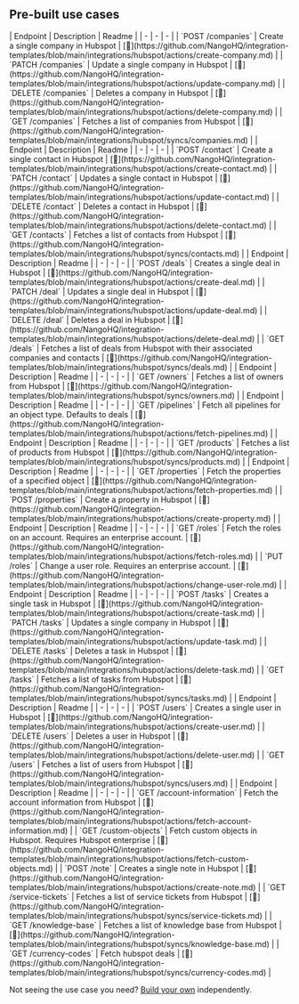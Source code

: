 
## Pre-built use cases

<AccordionGroup>


<Accordion title="Companies">
| Endpoint | Description | Readme |
| - | - | - |
| `POST /companies` | Create a single company in Hubspot | [🔗](https://github.com/NangoHQ/integration-templates/blob/main/integrations/hubspot/actions/create-company.md) |
| `PATCH /companies` | Update a single company in Hubspot | [🔗](https://github.com/NangoHQ/integration-templates/blob/main/integrations/hubspot/actions/update-company.md) |
| `DELETE /companies` | Deletes a company in Hubspot | [🔗](https://github.com/NangoHQ/integration-templates/blob/main/integrations/hubspot/actions/delete-company.md) |
| `GET /companies` | Fetches a list of companies from Hubspot | [🔗](https://github.com/NangoHQ/integration-templates/blob/main/integrations/hubspot/syncs/companies.md) |
</Accordion>


<Accordion title="Contacts">
| Endpoint | Description | Readme |
| - | - | - |
| `POST /contact` | Create a single contact in Hubspot | [🔗](https://github.com/NangoHQ/integration-templates/blob/main/integrations/hubspot/actions/create-contact.md) |
| `PATCH /contact` | Updates a single contact in Hubspot | [🔗](https://github.com/NangoHQ/integration-templates/blob/main/integrations/hubspot/actions/update-contact.md) |
| `DELETE /contact` | Deletes a contact in Hubspot | [🔗](https://github.com/NangoHQ/integration-templates/blob/main/integrations/hubspot/actions/delete-contact.md) |
| `GET /contacts` | Fetches a list of contacts from Hubspot | [🔗](https://github.com/NangoHQ/integration-templates/blob/main/integrations/hubspot/syncs/contacts.md) |
</Accordion>


<Accordion title="Deals">
| Endpoint | Description | Readme |
| - | - | - |
| `POST /deals` | Creates a single deal in Hubspot | [🔗](https://github.com/NangoHQ/integration-templates/blob/main/integrations/hubspot/actions/create-deal.md) |
| `PATCH /deal` | Updates a single deal in Hubspot | [🔗](https://github.com/NangoHQ/integration-templates/blob/main/integrations/hubspot/actions/update-deal.md) |
| `DELETE /deal` | Deletes a deal in Hubspot | [🔗](https://github.com/NangoHQ/integration-templates/blob/main/integrations/hubspot/actions/delete-deal.md) |
| `GET /deals` | Fetches a list of deals from Hubspot with their associated companies and contacts | [🔗](https://github.com/NangoHQ/integration-templates/blob/main/integrations/hubspot/syncs/deals.md) |
</Accordion>


<Accordion title="Owners">
| Endpoint | Description | Readme |
| - | - | - |
| `GET /owners` | Fetches a list of owners from Hubspot | [🔗](https://github.com/NangoHQ/integration-templates/blob/main/integrations/hubspot/syncs/owners.md) |
</Accordion>


<Accordion title="Pipelines">
| Endpoint | Description | Readme |
| - | - | - |
| `GET /pipelines` | Fetch all pipelines for an object type. Defaults to deals | [🔗](https://github.com/NangoHQ/integration-templates/blob/main/integrations/hubspot/actions/fetch-pipelines.md) |
</Accordion>


<Accordion title="Products">
| Endpoint | Description | Readme |
| - | - | - |
| `GET /products` | Fetches a list of products from Hubspot | [🔗](https://github.com/NangoHQ/integration-templates/blob/main/integrations/hubspot/syncs/products.md) |
</Accordion>


<Accordion title="Properties">
| Endpoint | Description | Readme |
| - | - | - |
| `GET /properties` | Fetch the properties of a specified object | [🔗](https://github.com/NangoHQ/integration-templates/blob/main/integrations/hubspot/actions/fetch-properties.md) |
| `POST /properties` | Create a property in Hubspot | [🔗](https://github.com/NangoHQ/integration-templates/blob/main/integrations/hubspot/actions/create-property.md) |
</Accordion>


<Accordion title="Roles">
| Endpoint | Description | Readme |
| - | - | - |
| `GET /roles` | Fetch the roles on an account. Requires an enterprise account. | [🔗](https://github.com/NangoHQ/integration-templates/blob/main/integrations/hubspot/actions/fetch-roles.md) |
| `PUT /roles` | Change a user role. Requires an enterprise account. | [🔗](https://github.com/NangoHQ/integration-templates/blob/main/integrations/hubspot/actions/change-user-role.md) |
</Accordion>


<Accordion title="Tasks">
| Endpoint | Description | Readme |
| - | - | - |
| `POST /tasks` | Creates a single task in Hubspot | [🔗](https://github.com/NangoHQ/integration-templates/blob/main/integrations/hubspot/actions/create-task.md) |
| `PATCH /tasks` | Updates a single company in Hubspot | [🔗](https://github.com/NangoHQ/integration-templates/blob/main/integrations/hubspot/actions/update-task.md) |
| `DELETE /tasks` | Deletes a task in Hubspot | [🔗](https://github.com/NangoHQ/integration-templates/blob/main/integrations/hubspot/actions/delete-task.md) |
| `GET /tasks` | Fetches a list of tasks from Hubspot | [🔗](https://github.com/NangoHQ/integration-templates/blob/main/integrations/hubspot/syncs/tasks.md) |
</Accordion>


<Accordion title="Users">
| Endpoint | Description | Readme |
| - | - | - |
| `POST /users` | Creates a single user in Hubspot | [🔗](https://github.com/NangoHQ/integration-templates/blob/main/integrations/hubspot/actions/create-user.md) |
| `DELETE /users` | Deletes a user in Hubspot | [🔗](https://github.com/NangoHQ/integration-templates/blob/main/integrations/hubspot/actions/delete-user.md) |
| `GET /users` | Fetches a list of users from Hubspot | [🔗](https://github.com/NangoHQ/integration-templates/blob/main/integrations/hubspot/syncs/users.md) |
</Accordion>


<Accordion title="Others">
| Endpoint | Description | Readme |
| - | - | - |
| `GET /account-information` | Fetch the account information from Hubspot | [🔗](https://github.com/NangoHQ/integration-templates/blob/main/integrations/hubspot/actions/fetch-account-information.md) |
| `GET /custom-objects` | Fetch custom objects in Hubspot. Requires Hubspot enterprise | [🔗](https://github.com/NangoHQ/integration-templates/blob/main/integrations/hubspot/actions/fetch-custom-objects.md) |
| `POST /note` | Creates a single note in Hubspot | [🔗](https://github.com/NangoHQ/integration-templates/blob/main/integrations/hubspot/actions/create-note.md) |
| `GET /service-tickets` | Fetches a list of service tickets from Hubspot | [🔗](https://github.com/NangoHQ/integration-templates/blob/main/integrations/hubspot/syncs/service-tickets.md) |
| `GET /knowledge-base` | Fetches a list of knowledge base from Hubspot | [🔗](https://github.com/NangoHQ/integration-templates/blob/main/integrations/hubspot/syncs/knowledge-base.md) |
| `GET /currency-codes` | Fetch hubspot deals | [🔗](https://github.com/NangoHQ/integration-templates/blob/main/integrations/hubspot/syncs/currency-codes.md) |
</Accordion>

</AccordionGroup>

<Tip>Not seeing the use case you need? [Build your own](https://docs.nango.dev/guides/customize/setup) independently.</Tip>

